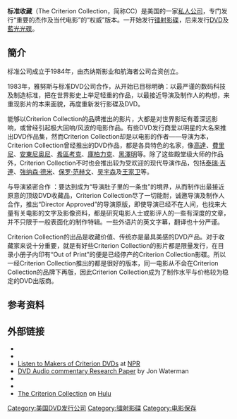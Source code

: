 {{noteTA 
|G1=IT
}}
{{Infobox company
| name             = The Criterion Collection
| logo             = [[File:The_Criterion_Collection_Logo.svg|File:The Criterion Collection Logo.svg]] <!-- logo since 2005 -->
| type             = [[私人公司|私人公司]]
| foundation       = 1984
| founder          = 
| location         = 美国,纽约<ref name="hoovers">[http://www.hoovers.com/The+Criterion+Collection+Inc/--HD__rkhyyjcjf,src__global--/free-co-dnb_factsheet.xhtml The Criterion Collection Inc.] {{Wayback|url=http://www.hoovers.com/The+Criterion+Collection+Inc/--HD__rkhyyjcjf,src__global--/free-co-dnb_factsheet.xhtml |date=20090511075309 }} from [[Hoover's|Hoover's]]</ref>
| key_people       = Jonathan B. Turell (CEO)<ref name="hoovers"/><br />Peter Becker (President)<ref name=Sub>{{cite news|last1=Bachman|first1=Justin|title=How Hulu Found a Subscriber Lure in Obscure Films|url=http://www.bloomberg.com/bw/articles/2014-04-16/how-hulu-found-a-subscriber-lure-in-obscure-films|accessdate=2015-07-29|work=Bloomberg Business|publisher=Bloomberg L.P.|date=2014-04-16|archive-date=2016-03-04|archive-url=https://web.archive.org/web/20160304222300/http://www.bloomberg.com/bw/articles/2014-04-16/how-hulu-found-a-subscriber-lure-in-obscure-films|dead-url=no}}</ref>
| industry         = [[Home_video|电影影片制作]]
| products         = [[鐳射影碟|鐳射影碟]] (1984–98)<br>[[DVD|DVD]] (1998–目前)<br>[[蓝光|蓝光]] (2008–目前)<br>[[视频点播|视频点播]] (select titles) (2008–目前)
| services         = 
| revenue          = US$6.1 million <small>(2007)</small><ref name="hoovers"/>
| operating_income = 
| net_income       = 
| assets           = 
| equity           = 
| owner            = [[Voyager_Company|The Voyager Company]] <small>(1985–97)</small>
| num_employees    = 40<ref name="hoovers"/>
| parent           = [[Janus_Films|Janus Films]]
| divisions        = [[Eclipse_(company)|Eclipse from the Criterion Collection]]<br>Essential Art House
| subsid           = 
| homepage         = [https://www.criterion.com/ www.criterion.com]
| footnotes        = 
| caption          = 
| genre            = 
| intl             = 
}}
'''标准收藏'''（The Criterion Collection，简称CC）是美国的一家[[私人公司|私人公司]]，专门发行“重要的杰作及当代电影”的“权威”版本。一开始发行[[镭射影碟|镭射影碟]]，后来发行[[DVD|DVD]]及[[藍光光碟|藍光光碟]]。
==簡介==
标准公司成立于1984年，由杰纳斯影业和航海者公司合资创立。

1983年，雅努斯与标准DVD公司合作，从开始已目标明确：以最严谨的数码科技及制造标准，把在世界影史上举足轻重的作品，以最接近导演及制作人的构想，来重现影片的本来面貌，再度重新发行影碟及DVD。

能够以Criterion Collection的品牌推出的影片，大都是对世界影坛有着深远影响，或曾经引起极大回响/风波的电影作品。有些DVD发行商爱以明星的大名来推出DVD作品集，然而Criterion Collection却是以电影的作者——导演为本，Criterion Collection曾经推出的DVD作品，都是各具特色的名家，像[[尚盧·高達|高達]]、[[費里尼|費里尼]]、[[安東尼奥尼|安東尼奥尼]]、[[希區考克|希區考克]]、[[庫柏力克|庫柏力克]]、[[黑澤明|黑澤明]]等。除了这些殿堂级大师的作品外，Criterion Collection不时也会推出较为受欢迎的现代导演作品，包括[[泰瑞·吉連|泰瑞·吉連]]、[[強纳森·德米|強纳森·德米]]、[[保罗·范赫文|保罗·范赫文]]、[[吴宇森|吴宇森]]及[[王家卫|王家卫]]等。

与导演紧密合作 ：要达到成为“导演肚子里的一条虫”的境界，从而制作出最接近原意的顶级DVD收藏品，Criterion Collection尽了一切能耐，诚邀导演及制作人合作，推出“Director Approved”的导演原版，即使导演已经不在人间，也找来大量有关电影的文字及影像资料，都是研究电影人士或影评人的一些有深度的文章，并不只限于一般表面化的制作特辑。一些外语片的英文字幕，翻译也十分严谨。

Criterion Collection的出品是收藏价值、传统亦是最具美感的DVD产品。对于收藏家来说十分重要，就是有好些Criterion Collection的影片都是限量发行，在目录小册子内印有“Out of Print”的便是已经停产的Criterion Collection影碟。所以一经Criterion Collection推出的都是很好的版本，同一电影从不会在Criterion Collection的品牌下再版，因此Criterion Collection成为了制作水平与价格较为稳定的DVD出版商。

==参考资料==
{{Reflist}}

==外部链接==
*{{Official website|1=https://www.criterion.com/}}
*{{Official blog|1=http://www.criterion.com/current/|2=Current, the official Criterion Collection blog}}
*[http://www.npr.org/templates/story/story.php?storyId=1956135 Listen to Makers of Criterion DVDs] {{Wayback|url=http://www.npr.org/templates/story/story.php?storyId=1956135 |date=20190423095252 }} at [[National_Public_Radio|NPR]]
*[https://web.archive.org/web/20060613001313/http://filmbrats.com/dvdpaper.html DVD Audio commentary Research Paper] by Jon Waterman
*{{IMDb company|id=0097672}}
*{{YouTube|u=criterioncollection|{{PAGENAMEBASE}}}}
*[http://www.hulu.com/movies/criterion/ The Criterion Collection] {{Wayback|url=http://www.hulu.com/movies/criterion/ |date=20180802010120 }} on [[Hulu|Hulu]]

{{DEFAULTSORT:Criterion Collection}}
[[Category:美国DVD发行公司|Category:美国DVD发行公司]]
[[Category:镭射影碟|Category:镭射影碟]]
[[Category:电影保存|Category:电影保存]]